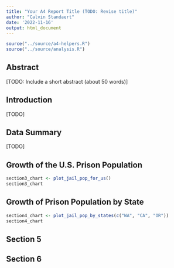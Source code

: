 ```yaml
---
title: "Your A4 Report Title (TODO: Revise title)"
author: "Calvin Standaert"
date: '2022-11-16'
output: html_document
---
```


```r
source("../source/a4-helpers.R")
source("../source/analysis.R")
```

## Abstract 
[TODO: Include a short abstract (about 50 words)]

## Introduction 
[TODO]

## Data Summary 
[TODO]

## Growth of the U.S. Prison Population

```r
section3_chart <- plot_jail_pop_for_us()
section3_chart
```



## Growth of Prison Population by State

```r
section4_chart <- plot_jail_pop_by_states(c("WA", "CA", "OR"))
section4_chart
```
## Section 5

## Section 6
